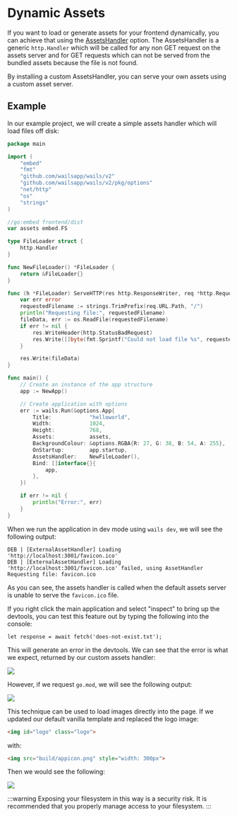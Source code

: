 # Dynamic Assets

If you want to load or generate assets for your frontend dynamically, you can achieve that using the [AssetsHandler](../reference/options#assetshandler) option. The AssetsHandler is a generic `http.Handler` which will be called for any non GET request on the assets server and for GET requests which can not be served from the bundled assets because the file is not found.

By installing a custom AssetsHandler, you can serve your own assets using a custom asset server.

## Example

In our example project, we will create a simple assets handler which will load files off disk:

```go title=main.go {16-35,49}
package main

import (
    "embed"
    "fmt"
    "github.com/wailsapp/wails/v2"
    "github.com/wailsapp/wails/v2/pkg/options"
    "net/http"
    "os"
    "strings"
)

//go:embed frontend/dist
var assets embed.FS

type FileLoader struct {
    http.Handler
}

func NewFileLoader() *FileLoader {
    return &FileLoader{}
}

func (h *FileLoader) ServeHTTP(res http.ResponseWriter, req *http.Request) {
    var err error
    requestedFilename := strings.TrimPrefix(req.URL.Path, "/")
    println("Requesting file:", requestedFilename)
    fileData, err := os.ReadFile(requestedFilename)
    if err != nil {
        res.WriteHeader(http.StatusBadRequest)
        res.Write([]byte(fmt.Sprintf("Could not load file %s", requestedFilename)))
    }

    res.Write(fileData)
}

func main() {
    // Create an instance of the app structure
    app := NewApp()

    // Create application with options
    err := wails.Run(&options.App{
        Title:            "helloworld",
        Width:            1024,
        Height:           768,
        Assets:           assets,
        BackgroundColour: &options.RGBA{R: 27, G: 38, B: 54, A: 255},
        OnStartup:        app.startup,
        AssetsHandler:    NewFileLoader(),
        Bind: []interface{}{
            app,
        },
    })

    if err != nil {
        println("Error:", err)
    }
}
```

When we run the application in dev mode using `wails dev`, we will see the following output:

```
DEB | [ExternalAssetHandler] Loading 'http://localhost:3001/favicon.ico'
DEB | [ExternalAssetHandler] Loading 'http://localhost:3001/favicon.ico' failed, using AssetHandler
Requesting file: favicon.ico
```

As you can see, the assets handler is called when the default assets server is unable to serve the `favicon.ico` file.

If you right click the main application and select "inspect" to bring up the devtools, you can test this feature out by typing the following into the console:

```
let response = await fetch('does-not-exist.txt');
```

This will generate an error in the devtools. We can see that the error is what we expect, returned by our custom assets handler:

<p className="text--center">
  <img
    src={require("@site/static/img/assetshandler-does-not-exist.png").default}
  />
</p>

However, if we request `go.mod`, we will see the following output:

<p className="text--center">
  <img src={require("@site/static/img/assetshandler-go-mod.png").default} />
</p>

This technique can be used to load images directly into the page. If we updated our default vanilla template and replaced the logo image:

```html
<img id="logo" class="logo">
```

with:

```html
<img src="build/appicon.png" style="width: 300px">
```

Then we would see the following:

<p className="text--center">
  <img
    src={require("@site/static/img/assetshandler-image.png").default}
    style={{ width: "75%" }}
  />
</p>

:::warning
Exposing your filesystem in this way is a security risk. It is recommended that you properly manage access
to your filesystem.
:::
